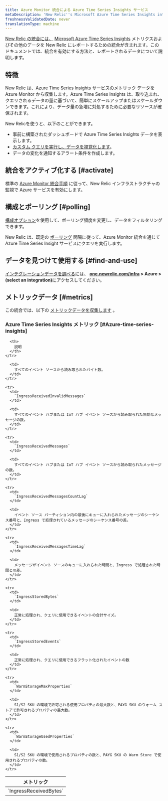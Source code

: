 ```yaml
---
title: Azure Monitor 統合による Azure Time Series Insights サービス
metaDescription: 'New Relic''s Microsoft Azure Time Series Insights integration: what data it reports and how to enable it.'
freshnessValidatedDate: never
translationType: machine
---
```


[New Relic の統合には、](/docs/infrastructure/integrations-getting-started/getting-started/introduction-infrastructure-integrations) [Microsoft Azure Time Series Insights](https://azure.microsoft.com/en-us/products/time-series-insights/) メトリクスおよびその他のデータを New Relic にレポートするための統合が含まれます。このドキュメントでは、統合を有効にする方法と、レポートされるデータについて説明します。

## 特徴

New Relic は、Azure Time Series Insights サービスのメトリック データを Azure Monitor から収集します。Azure Time Series Insights は、取り込まれ、クエリされるデータの量に基づいて、簡単にスケールアップまたはスケールダウンできます。これにより、データ量の急増に対処するために必要なリソースが確保されます。

New Relicを使うと、以下のことができます。

* 事前に構築されたダッシュボードで Azure Time Series Insights データを表示します。
* [カスタム クエリを実行し、データを視覚化します](/docs/infrastructure/integrations-getting-started/getting-started/use-integration-data-new-relic-Insight)。
* データの変化を通知するアラート条件を作成します。

## 統合をアクティブ化する [#activate]

標準の [Azure Monitor 統合手順](/docs/infrastructure/microsoft-azure-integrations/azure-integrations-list/azure-monitor) に従って、New Relic インフラストラクチャの監視で Azure サービスを有効にします。

## 構成とポーリング [#polling]

[構成オプション](/docs/infrastructure/microsoft-azure-integrations/azure-integrations-list/azure-monitor/#settings)を使用して、ポーリング頻度を変更し、データをフィルタリングできます。

New Relic は、既定の [ポーリング](/docs/infrastructure/microsoft-azure-integrations/azure-integrations-list/azure-monitor/#settings) 間隔に従って、Azure Monitor 統合を通じて Azure Time Series Insight サービスにクエリを実行します。

## データを見つけて使用する [#find-and-use]

[インテグレーションデータを調べる](/docs/infrastructure/integrations/find-use-infrastructure-integration-data)には、 <DNT>**[one.newrelic.com/infra](https://one.newrelic.com/infra) > Azure > (select an integration)**</DNT>にアクセスしてください。

## メトリックデータ [#metrics]

この統合では、以下の [メトリックデータを収集します](/docs/infrastructure/integrations-getting-started/getting-started/understand-integration-data-data-types#metric) 。

### Azure Time Series Insights メトリック [#Azure-time-series-insights]

<table>
  <thead>
    <tr>
      <th style={{ width: "300px" }}>
        メトリック
      </th>

      <th>
        説明
      </th>
    </tr>
  </thead>

  <tbody>
    <tr>
      <td>
        `IngressReceivedBytes`
      </td>

      <td>
        すべてのイベント ソースから読み取られたバイト数。
      </td>
    </tr>

    <tr>
      <td>
        `IngressReceivedInvalidMessages`
      </td>

      <td>
        すべてのイベント ハブまたは IoT ハブ イベント ソースから読み取られた無効なメッセージの数。
      </td>
    </tr>

    <tr>
      <td>
        `IngressReceivedMessages`
      </td>

      <td>
        すべてのイベント ハブまたは IoT ハブ イベント ソースから読み取られたメッセージの数。
      </td>
    </tr>

    <tr>
      <td>
        `IngressReceivedMessagesCountLag`
      </td>

      <td>
        イベント ソース パーティション内の最後にキューに入れられたメッセージのシーケンス番号と、Ingress で処理されているメッセージのシーケンス番号の差。
      </td>
    </tr>

    <tr>
      <td>
        `IngressReceivedMessagesTimeLag`
      </td>

      <td>
        メッセージがイベント ソースのキューに入れられた時間と、Ingress で処理された時間との差。
      </td>
    </tr>

    <tr>
      <td>
        `IngressStoredBytes`
      </td>

      <td>
        正常に処理され、クエリに使用できるイベントの合計サイズ。
      </td>
    </tr>

    <tr>
      <td>
        `IngressStoredEvents`
      </td>

      <td>
        正常に処理され、クエリに使用できるフラット化されたイベントの数
      </td>
    </tr>

    <tr>
      <td>
        `WarmStorageMaxProperties`
      </td>

      <td>
        S1/S2 SKU の環境で許可される使用プロパティの最大数と、PAYG SKU のウォーム ストアで許可されるプロパティの最大数。
      </td>
    </tr>

    <tr>
      <td>
        `WarmStorageUsedProperties`
      </td>

      <td>
        S1/S2 SKU の環境で使用されるプロパティの数と、PAYG SKU の Warm Store で使用されるプロパティの数。
      </td>
    </tr>
  </tbody>
</table>